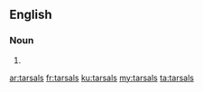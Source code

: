 ==English==

===Noun===
{{head|en|plural}}

# {{plural of|tarsal|lang=en}}

[[ar:tarsals]]
[[fr:tarsals]]
[[ku:tarsals]]
[[my:tarsals]]
[[ta:tarsals]]